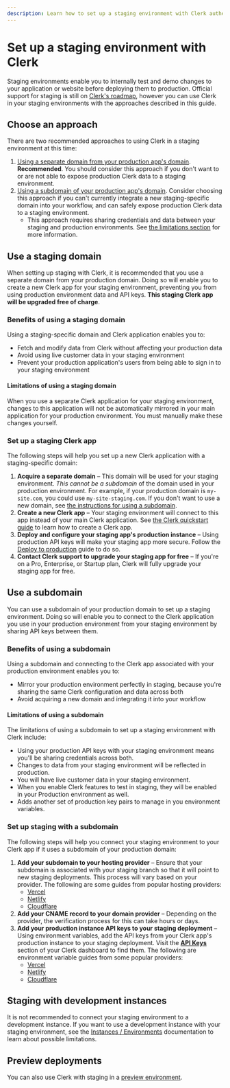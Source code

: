 ```yaml
---
description: Learn how to set up a staging environment with Clerk authentication.
---
```


# Set up a staging environment with Clerk

Staging environments enable you to internally test and demo changes to your application or website before deploying them to production. Official support for staging is still on [Clerk's roadmap](https://feedback.clerk.com/roadmap/de417dd1-fa2e-4997-868f-4c9248027e7d), however you can use Clerk in your staging environments with the approaches described in this guide.

## Choose an approach

There are two recommended approaches to using Clerk in a staging environment at this time:

1. [Using a separate domain from your production app's domain](#use-a-staging-domain). **Recommended**. You should consider this approach if you don't want to or are not able to expose production Clerk data to a staging environment.
1. [Using a subdomain of your production app's domain](#use-a-subdomain). Consider choosing this approach if you can't currently integrate a new staging-specific domain into your workflow, and can safely expose production Clerk data to a staging environment.
    - This approach requires sharing credentials and data between your staging and production environments. See [the limitations section](#limitations-of-using-a-subdomain) for more information.

## Use a staging domain

When setting up staging with Clerk, it is recommended that you use a separate domain from your production domain. Doing so will enable you to create a new Clerk app for your staging environment, preventing you from using production environment data and API keys. **This staging Clerk app will be upgraded free of charge**.

### Benefits of using a staging domain

Using a staging-specific domain and Clerk application enables you to:

- Fetch and modify data from Clerk without affecting your production data
- Avoid using live customer data in your staging environment
- Prevent your production application's users from being able to sign in to your staging environment

#### Limitations of using a staging domain

When you use a separate Clerk application for your staging environment, changes to this application will not be automatically mirrored in your main application for your production environment. You must manually make these changes yourself. 

### Set up a staging Clerk app

The following steps will help you set up a new Clerk application with a staging-specific domain:

1. **Acquire a separate domain** – This domain will be used for your staging environment. _This cannot be a subdomain_ of the domain used in your production environment. For example, if your production domain is `my-site.com`, you could use `my-site-staging.com`. If you don't want to use a new domain, see [the instructions for using a subdomain](#use-a-subdomain).
1. **Create a new Clerk app** – Your staging environment will connect to this app instead of your main Clerk application. See [the Clerk quickstart guide](/docs/quickstarts/setup-clerk#create-a-clerk-application) to learn how to create a Clerk app.
1. **Deploy and configure your staging app's production instance** – Using production API keys will make your staging app more secure. Follow the [Deploy to production](/docs/deployments/overview#deploying-to-production) guide to do so.
1. **Contact Clerk support to upgrade your staging app for free** – If you're on a Pro, Enterprise, or Startup plan, Clerk will fully upgrade your staging app for free.

## Use a subdomain

You can use a subdomain of your production domain to set up a staging environment. Doing so will enable you to connect to the Clerk application you use in your production environment from your staging environment by sharing API keys between them.

### Benefits of using a subdomain

Using a subdomain and connecting to the Clerk app associated with your production environment enables you to:

- Mirror your production environment perfectly in staging, because you're sharing the same Clerk configuration and data across both
- Avoid acquiring a new domain and integrating it into your workflow

#### Limitations of using a subdomain

The limitations of using a subdomain to set up a staging environment with Clerk include:

- Using your production API keys with your staging environment means you'll be sharing credentials across both.
- Changes to data from your staging environment will be reflected in production.
- You will have live customer data in your staging environment.
- When you enable Clerk features to test in staging, they will be enabled in your Production environment as well.
- Adds another set of production key pairs to manage in you environment variables.

### Set up staging with a subdomain

The following steps will help you connect your staging environment to your Clerk app if it uses a subdomain of your production domain:

1. **Add your subdomain to your hosting provider** – Ensure that your subdomain is associated with your staging branch so that it will point to new staging deployments. This process will vary based on your provider. The following are some guides from popular hosting providers:
    - [Vercel](https://vercel.com/guides/set-up-a-staging-environment-on-vercel)
    - [Netlify](https://docs.netlify.com/domains-https/netlify-dns/delegate-a-subdomain-to-netlify-dns/)
    - [Cloudflare](https://developers.cloudflare.com/dns/manage-dns-records/how-to/create-subdomain/)
1. **Add your CNAME record to your domain provider** – Depending on the provider, the verification process for this can take hours or days.
1. **Add your production instance API keys to your staging deployment** – Using environment variables, add the API keys from your Clerk app's production instance to your staging deployment. Visit the [**API Keys**](https://dashboard.clerk.com/last-active?path=api-keys) section of your Clerk dashboard to find them. The following are environment variable guides from some popular providers:
    - [Vercel](https://vercel.com/docs/projects/environment-variables#declare-an-environment-variable)
    - [Netlify](https://docs.netlify.com/environment-variables/get-started/#create-environment-variables)
    - [Cloudflare](https://developers.cloudflare.com/workers/configuration/environment-variables/#add-environment-variables-via-the-dashboar)

## Staging with development instances

It is not recommended to connect your staging environment to a development instance. If you want to use a development instance with your staging environment, see the [Instances / Environments](/docs/deployments/environments#development-instance) documentation to learn about possible limitations.

## Preview deployments

You can also use Clerk with staging in a [preview environment](/docs/deployments/set-up-preview-environment).